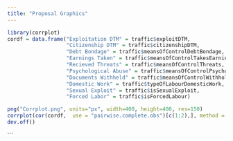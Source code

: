 ```yaml
---
title: "Proposal Graphics"
---
```



```r
library(corrplot)
cordf = data.frame("Exploitation DTM" = traffic$exploitDTM,
                   "Citizenship DTM" = traffic$citizenshipDTM,
                   "Debt Bondage" = traffic$meansOfControlDebtBondage,
                   "Earnings Taken" = traffic$meansOfControlTakesEarnings,
                   "Recieved Threats" = traffic$meansOfControlThreats,
                   "Psychological Abuse" = traffic$meansOfControlPsychologicalAbuse,
                   "Documents Withheld" = traffic$meansOfControlWithholdsDocuments,
                   "Domestic Work" = traffic$typeOfLabourDomesticWork,
                   "Sexual Exploit" = traffic$isSexualExploit,
                   "Forced Labor" = traffic$isForcedLabour)

png("Corrplot.png", units="px", width=400, height=400, res=150)
corrplot(cor(cordf,  use = "pairwise.complete.obs")[c(1:2),], method = "circle", tl.cex = 0.7, cl.ratio = 0.2, cl.length = 3, tl.col = "black")
dev.off()
```
```

